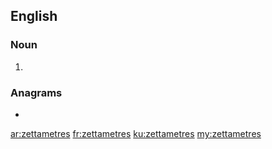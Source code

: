 {{also|zetta-metres}}
==English==

===Noun===
{{head|en|noun plural form}}

# {{plural of|zettametre|lang=en}}

===Anagrams===
* {{l|en|zettameters}}

[[ar:zettametres]]
[[fr:zettametres]]
[[ku:zettametres]]
[[my:zettametres]]